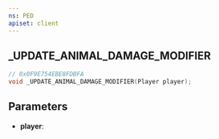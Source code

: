 ```yaml
---
ns: PED
apiset: client
---
```

## _UPDATE_ANIMAL_DAMAGE_MODIFIER

```c
// 0x0F9E754EBE8FDBFA
void _UPDATE_ANIMAL_DAMAGE_MODIFIER(Player player);
```


## Parameters
* **player**: